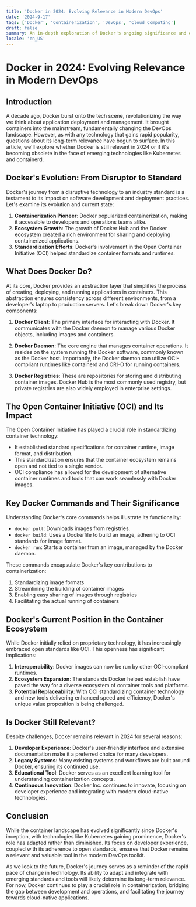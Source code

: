 ```yaml
---
title: 'Docker in 2024: Evolving Relevance in Modern DevOps'
date: '2024-9-17'
tags: ['Docker', 'Containerization', 'DevOps', 'Cloud Computing']
draft: false
summary: An in-depth exploration of Docker's ongoing significance and evolution in the rapidly changing landscape of software development and deployment
locale: 'en_US'
---
```


# Docker in 2024: Evolving Relevance in Modern DevOps

## Introduction

A decade ago, Docker burst onto the tech scene, revolutionizing the way we think about application deployment and management. It brought containers into the mainstream, fundamentally changing the DevOps landscape. However, as with any technology that gains rapid popularity, questions about its long-term relevance have begun to surface. In this article, we'll explore whether Docker is still relevant in 2024 or if it's becoming obsolete in the face of emerging technologies like Kubernetes and containerd.

## Docker's Evolution: From Disruptor to Standard

Docker's journey from a disruptive technology to an industry standard is a testament to its impact on software development and deployment practices. Let's examine its evolution and current state:

1. **Containerization Pioneer**: Docker popularized containerization, making it accessible to developers and operations teams alike.
2. **Ecosystem Growth**: The growth of Docker Hub and the Docker ecosystem created a rich environment for sharing and deploying containerized applications.
3. **Standardization Efforts**: Docker's involvement in the Open Container Initiative (OCI) helped standardize container formats and runtimes.

## What Does Docker Do?

At its core, Docker provides an abstraction layer that simplifies the process of creating, deploying, and running applications in containers. This abstraction ensures consistency across different environments, from a developer's laptop to production servers. Let's break down Docker's key components:

1. **Docker Client**: The primary interface for interacting with Docker. It communicates with the Docker daemon to manage various Docker objects, including images and containers.

2. **Docker Daemon**: The core engine that manages container operations. It resides on the system running the Docker software, commonly known as the Docker host. Importantly, the Docker daemon can utilize OCI-compliant runtimes like containerd and CRI-O for running containers.

3. **Docker Registries**: These are repositories for storing and distributing container images. Docker Hub is the most commonly used registry, but private registries are also widely employed in enterprise settings.

## The Open Container Initiative (OCI) and Its Impact

The Open Container Initiative has played a crucial role in standardizing container technology:

- It established standard specifications for container runtime, image format, and distribution.
- This standardization ensures that the container ecosystem remains open and not tied to a single vendor.
- OCI compliance has allowed for the development of alternative container runtimes and tools that can work seamlessly with Docker images.

## Key Docker Commands and Their Significance

Understanding Docker's core commands helps illustrate its functionality:

- `docker pull`: Downloads images from registries.
- `docker build`: Uses a Dockerfile to build an image, adhering to OCI standards for image format.
- `docker run`: Starts a container from an image, managed by the Docker daemon.

These commands encapsulate Docker's key contributions to containerization:
1. Standardizing image formats
2. Streamlining the building of container images
3. Enabling easy sharing of images through registries
4. Facilitating the actual running of containers

## Docker's Current Position in the Container Ecosystem

While Docker initially relied on proprietary technology, it has increasingly embraced open standards like OCI. This openness has significant implications:

1. **Interoperability**: Docker images can now be run by other OCI-compliant runtimes.
2. **Ecosystem Expansion**: The standards Docker helped establish have paved the way for a diverse ecosystem of container tools and platforms.
3. **Potential Replaceability**: With OCI standardizing container technology and new tools delivering enhanced speed and efficiency, Docker's unique value proposition is being challenged.

## Is Docker Still Relevant?

Despite challenges, Docker remains relevant in 2024 for several reasons:

1. **Developer Experience**: Docker's user-friendly interface and extensive documentation make it a preferred choice for many developers.
2. **Legacy Systems**: Many existing systems and workflows are built around Docker, ensuring its continued use.
3. **Educational Tool**: Docker serves as an excellent learning tool for understanding containerization concepts.
4. **Continuous Innovation**: Docker Inc. continues to innovate, focusing on developer experience and integrating with modern cloud-native technologies.

## Conclusion

While the container landscape has evolved significantly since Docker's inception, with technologies like Kubernetes gaining prominence, Docker's role has adapted rather than diminished. Its focus on developer experience, coupled with its adherence to open standards, ensures that Docker remains a relevant and valuable tool in the modern DevOps toolkit.

As we look to the future, Docker's journey serves as a reminder of the rapid pace of change in technology. Its ability to adapt and integrate with emerging standards and tools will likely determine its long-term relevance. For now, Docker continues to play a crucial role in containerization, bridging the gap between development and operations, and facilitating the journey towards cloud-native applications.
